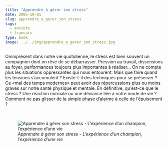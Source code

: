 ```yaml
---
title: "Apprendre à gérer son stress"
date: 2005-10-01
slug: apprendre_a_gerer_son_stress
tags:
  - anxiete
  - francais
type: book
image: ../../img/apprendre_a_gerer_son_stress.jpg
---
```


Omniprésent dans notre vie quotidienne, le stress est bien souvent un compagnon dont on rêve de se débarrasser.
Pression au travail, dissensions au foyer, performances toujours plus importantes à réaliser...
On ne compte plus les situations oppressantes qui nous entourent.
Mais que faire quand les tensions s'accumulent ?
Existe-t-il des techniques pour se préserver ?
Ce «mal des temps modernes» peut avoir des répercussions plus ou moins graves sur notre santé physique et mentale.
En définitive, qu'est-ce que le stress ?
Une réaction normale ou une déviance liée à notre mode de vie ?
Comment ne pas glisser de la simple phase d'alarme à celle de l'épuisement ?

<br>

![_Apprendre à gérer son stress - L'expérience d'un champion, l'expérience d'une vie_](../../img/apprendre_a_gerer_son_stress.jpg)
